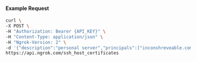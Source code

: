 
#### Example Request

```bash
curl \
-X POST \
-H "Authorization: Bearer {API_KEY}" \
-H "Content-Type: application/json" \
-H "Ngrok-Version: 2" \
-d '{"description":"personal server","principals":["inconshreveable.com","10.2.42.9"],"public_key":"ecdsa-sha2-nistp256 AAAAE2VjZHNhLXNoYTItbmlzdHAyNTYAAAAIbmlzdHAyNTYAAABBBI3oSgxrOEJ+tIJ/n6VYtxQIFvynqlOHpfOAJ4x4OfmMYDkbf8dr6RAuUSf+ZC2HMCujta7EjZ9t+6v08Ue+Cgk= inconshreveable.com","ssh_certificate_authority_id":"sshca_32ELHbWCpc1yJ0yLDOjlEczAjsV","valid_until":"2025-12-03T10:11:37Z"}' \
https://api.ngrok.com/ssh_host_certificates
```
